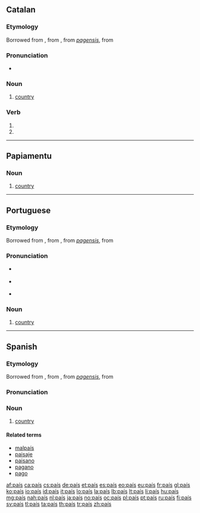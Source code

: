 {{also|pais|païs}}
==Catalan==

===Etymology===
Borrowed from {{etyl|fr|ca}} {{term|pays|lang=fr}}, from {{etyl|fro|ca}} {{term|païs}}, from {{etyl|VL.|ca}} ''[[pagensis]]'', from {{etyl|la|ca}} {{term|pagus|pāgus|country|lang=la}}

===Pronunciation===
* {{IPA|/paˈis/|lang=ca}}

===Noun===
{{ca-noun|m|països|sort=pais}}

# [[country]]

===Verb===
{{head|ca|verb form}}

# {{ca-verb form of|p=1|n=sg|t=impf|m=sub|pair}}
# {{ca-verb form of|p=3|n=sg|t=impf|m=sub|pair}}

----

==Papiamentu==

===Noun===
{{head|pap|noun}}

# [[country]]

----

==Portuguese==

===Etymology===
Borrowed from {{etyl|fr|pt}} {{term|pays|lang=fr}}, from {{etyl|fro|pt}} {{term|païs}}, from {{etyl|VL.|pt}} ''[[pagensis]]'', from {{etyl|la|pt}} {{term|pagus|pāgus|country|lang=la}}

===Pronunciation===
* {{a|Portugal}} {{IPA|/pəˈiʃ/|lang=pt}}
* {{a|Brazil}} {{IPA|/pɐˈis/|lang=pt}}
* {{audio|Pt-país.ogg|audio}}

===Noun===
{{head|pt|noun|g=m|plural|países}}

# [[country]]

----

==Spanish==

===Etymology===
Borrowed from {{etyl|fr|es}} {{term|pays|lang=fr}}, from {{etyl|fro|es}} {{term|païs}}, from {{etyl|VL.|es}} ''[[pagensis]]'', from {{etyl|la|es}} {{term|pagus|pāgus|country|lang=la}}

===Pronunciation===
{{IPAchar|/paˈis/}}

===Noun===
{{es-noun|m|pl=países}}

# [[country]]

====Related terms====
* [[malpaís]]
* [[paisaje]]
* [[paisano]]
* [[pagano]]
* [[pago]]

[[af:país]]
[[ca:país]]
[[cs:país]]
[[de:país]]
[[et:país]]
[[es:país]]
[[eo:país]]
[[eu:país]]
[[fr:país]]
[[gl:país]]
[[ko:país]]
[[io:país]]
[[id:país]]
[[it:país]]
[[lo:país]]
[[la:país]]
[[lb:país]]
[[lt:país]]
[[li:país]]
[[hu:país]]
[[mg:país]]
[[nah:país]]
[[nl:país]]
[[ja:país]]
[[no:país]]
[[oc:país]]
[[pl:país]]
[[pt:país]]
[[ru:país]]
[[fi:país]]
[[sv:país]]
[[tl:país]]
[[ta:país]]
[[th:país]]
[[tr:país]]
[[zh:país]]